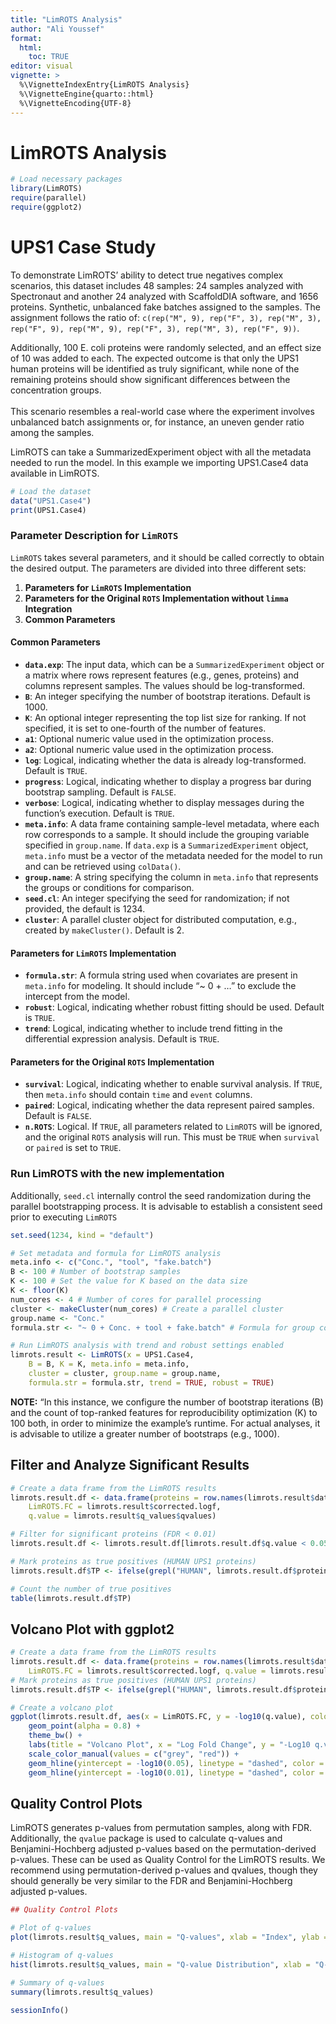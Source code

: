 ```yaml
---
title: "LimROTS Analysis"
author: "Ali Youssef"
format: 
  html:
    toc: TRUE
editor: visual
vignette: >
  %\VignetteIndexEntry{LimROTS Analysis}
  %\VignetteEngine{quarto::html}
  %\VignetteEncoding{UTF-8}
---
```


# LimROTS Analysis

```r
# Load necessary packages
library(LimROTS)
require(parallel)
require(ggplot2)
```

# UPS1 Case Study

To demonstrate LimROTS' ability to detect true negatives complex scenarios, this dataset includes 48 samples: 24 samples analyzed with Spectronaut and another 24 analyzed with ScaffoldDIA software, and 1656 proteins. Synthetic, unbalanced fake batches assigned to the samples. The assignment follows the ratio of: `c(rep("M", 9), rep("F", 3), rep("M", 3), rep("F", 9), rep("M", 9), rep("F", 3), rep("M", 3), rep("F", 9))`.

Additionally, 100 E. coli proteins were randomly selected, and an effect size of 10 was added to each. The expected outcome is that only the UPS1 human proteins will be identified as truly significant, while none of the remaining proteins should show significant differences between the concentration groups.\
\
This scenario resembles a real-world case where the experiment involves unbalanced batch assignments or, for instance, an uneven gender ratio among the samples.\

LimROTS can take a SummarizedExperiment object with all the metadata needed to run the model. In this example we importing UPS1.Case4 data available in LimROTS.

```r
# Load the dataset
data("UPS1.Case4")
print(UPS1.Case4)
```

### Parameter Description for `LimROTS`

`LimROTS` takes several parameters, and it should be called correctly to obtain the desired output. The parameters are divided into three different sets:

1.  **Parameters for `LimROTS` Implementation**
2.  **Parameters for the Original `ROTS` Implementation without `limma` Integration**
3.  **Common Parameters**

#### Common Parameters

-   **`data.exp`**: The input data, which can be a `SummarizedExperiment` object or a matrix where rows represent features (e.g., genes, proteins) and columns represent samples. The values should be log-transformed.
-   **`B`**: An integer specifying the number of bootstrap iterations. Default is 1000.
-   **`K`**: An optional integer representing the top list size for ranking. If not specified, it is set to one-fourth of the number of features.
-   **`a1`**: Optional numeric value used in the optimization process.
-   **`a2`**: Optional numeric value used in the optimization process.
-   **`log`**: Logical, indicating whether the data is already log-transformed. Default is `TRUE`.
-   **`progress`**: Logical, indicating whether to display a progress bar during bootstrap sampling. Default is `FALSE`.
-   **`verbose`**: Logical, indicating whether to display messages during the function's execution. Default is `TRUE`.
-   **`meta.info`**: A data frame containing sample-level metadata, where each row corresponds to a sample. It should include the grouping variable specified in `group.name`. If `data.exp` is a `SummarizedExperiment` object, `meta.info` must be a vector of the metadata needed for the model to run and can be retrieved using `colData()`.
-   **`group.name`**: A string specifying the column in `meta.info` that represents the groups or conditions for comparison.
-   **`seed.cl`**: An integer specifying the seed for randomization; if not provided, the default is 1234.
-   **`cluster`**: A parallel cluster object for distributed computation, e.g., created by `makeCluster()`. Default is 2.

#### Parameters for `LimROTS` Implementation

-   **`formula.str`**: A formula string used when covariates are present in `meta.info` for modeling. It should include "\~ 0 + ..." to exclude the intercept from the model.
-   **`robust`**: Logical, indicating whether robust fitting should be used. Default is `TRUE`.
-   **`trend`**: Logical, indicating whether to include trend fitting in the differential expression analysis. Default is `TRUE`.

#### Parameters for the Original `ROTS` Implementation

-   **`survival`**: Logical, indicating whether to enable survival analysis. If `TRUE`, then `meta.info` should contain `time` and `event` columns.
-   **`paired`**: Logical, indicating whether the data represent paired samples. Default is `FALSE`.
-   **`n.ROTS`**: Logical. If `TRUE`, all parameters related to `LimROTS` will be ignored, and the original `ROTS` analysis will run. This must be `TRUE` when `survival` or `paired` is set to `TRUE`.

### Run LimROTS with the new implementation

Additionally, `seed.cl` internally control the seed randomization during the parallel bootstrapping process. It is advisable to establish a consistent seed prior to executing `LimROTS`

```r
set.seed(1234, kind = "default")
```

```r
# Set metadata and formula for LimROTS analysis
meta.info <- c("Conc.", "tool", "fake.batch")
B <- 100 # Number of bootstrap samples
K <- 100 # Set the value for K based on the data size
K <- floor(K)
num_cores <- 4 # Number of cores for parallel processing
cluster <- makeCluster(num_cores) # Create a parallel cluster
group.name <- "Conc."
formula.str <- "~ 0 + Conc. + tool + fake.batch" # Formula for group comparison

# Run LimROTS analysis with trend and robust settings enabled
limrots.result <- LimROTS(x = UPS1.Case4,
    B = B, K = K, meta.info = meta.info,
    cluster = cluster, group.name = group.name,
    formula.str = formula.str, trend = TRUE, robust = TRUE)
```

**NOTE:** "In this instance, we configure the number of bootstrap iterations (B) and the count of top-ranked features for reproducibility optimization (K) to 100 both, in order to minimize the example's runtime. For actual analyses, it is advisable to utilize a greater number of bootstraps (e.g., 1000).

## Filter and Analyze Significant Results

```r
# Create a data frame from the LimROTS results
limrots.result.df <- data.frame(proteins = row.names(limrots.result$data),
    LimROTS.FC = limrots.result$corrected.logf,
    q.value = limrots.result$q_values$qvalues)

# Filter for significant proteins (FDR < 0.01)
limrots.result.df <- limrots.result.df[limrots.result.df$q.value < 0.05, ]

# Mark proteins as true positives (HUMAN UPS1 proteins)
limrots.result.df$TP <- ifelse(grepl("HUMAN", limrots.result.df$proteins), "HUMAN_TP", "ECOLI.FP")

# Count the number of true positives
table(limrots.result.df$TP)
```

## Volcano Plot with ggplot2

```r
# Create a data frame from the LimROTS results
limrots.result.df <- data.frame(proteins = row.names(limrots.result$data),
    LimROTS.FC = limrots.result$corrected.logf, q.value = limrots.result$q_values$qvalues)
# Mark proteins as true positives (HUMAN UPS1 proteins)
limrots.result.df$TP <- ifelse(grepl("HUMAN", limrots.result.df$proteins), "HUMAN_TP", "ECOLI_FP")

# Create a volcano plot
ggplot(limrots.result.df, aes(x = LimROTS.FC, y = -log10(q.value), color = factor(TP))) +
    geom_point(alpha = 0.8) +
    theme_bw() +
    labs(title = "Volcano Plot", x = "Log Fold Change", y = "-Log10 q.value", color = "True Positive") +
    scale_color_manual(values = c("grey", "red")) +
    geom_hline(yintercept = -log10(0.05), linetype = "dashed", color = "blue") +
    geom_hline(yintercept = -log10(0.01), linetype = "dashed", color = "black")
```

## Quality Control Plots

LimROTS generates p-values from permutation samples, along with FDR. Additionally, the `qvalue` package is used to calculate q-values and Benjamini-Hochberg adjusted p-values based on the permutation-derived p-values. These can be used as Quality Control for the LimROTS results. We recommend using permutation-derived p-values and qvalues, though they should generally be very similar to the FDR and Benjamini-Hochberg adjusted p-values.

```r
## Quality Control Plots

# Plot of q-values
plot(limrots.result$q_values, main = "Q-values", xlab = "Index", ylab = "Q-value")

# Histogram of q-values
hist(limrots.result$q_values, main = "Q-value Distribution", xlab = "Q-value", col = "lightgreen", border = "white")

# Summary of q-values
summary(limrots.result$q_values)
```

```r
sessionInfo()
```
